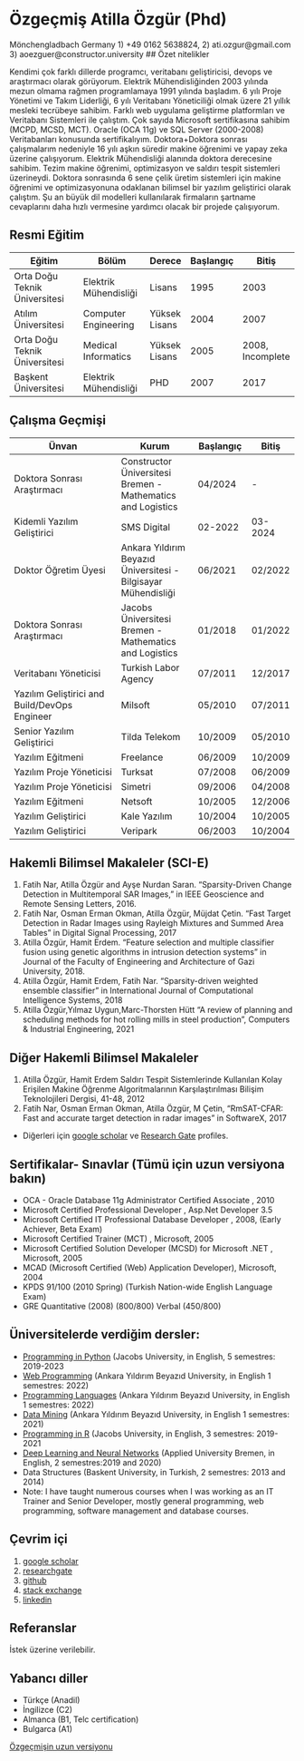# Özgeçmiş Atilla Özgür (Phd)

Mönchengladbach Germany 1) +49 0162 5638824, 2) ati.ozgur@gmail.com  3) aoezguer@constructor.university
## Özet nitelikler

Kendimi çok farklı dillerde programcı, veritabanı geliştiricisi, devops ve araştırmacı olarak görüyorum. 
Elektrik Mühendisliğinden 2003 yılında mezun olmama rağmen programlamaya 1991 yılında başladım. 
6 yılı Proje Yönetimi ve Takım Liderliği, 6 yılı Veritabanı Yöneticiliği olmak üzere 21 yıllık mesleki tecrübeye sahibim. 
Farklı web uygulama geliştirme platformları ve Veritabanı Sistemleri ile çalıştım. 
Çok sayıda Microsoft sertifikasına sahibim (MCPD, MCSD, MCT). 
Oracle (OCA 11g) ve SQL Server (2000-2008) Veritabanları konusunda sertifikalıyım.
Doktora+Doktora sonrası çalışmalarım nedeniyle 16 yılı aşkın süredir makine öğrenimi ve yapay zeka üzerine çalışıyorum. 
Elektrik Mühendisliği alanında doktora derecesine sahibim. 
Tezim makine öğrenimi, optimizasyon ve saldırı tespit sistemleri üzerineydi. 
Doktora sonrasında 6 sene çelik üretim sistemleri için makine öğrenimi ve optimizasyonuna odaklanan bilimsel bir yazılım geliştirici olarak çalıştım.
Şu an büyük dil modelleri kullanılarak firmaların şartname cevaplarını daha hızlı vermesine yardımcı olacak bir projede çalışıyorum.


## Resmi Eğitim


| Eğitim                       | Bölüm             | Derece   | Başlangıç | Bitiş  |
|----------------------------------|------------------------|----------|-------|------|
| Orta Doğu Teknik Üniversitesi | Elektrik Mühendisliği | Lisans | 1995  | 2003 |
| Atılım Üniversitesi                | Computer Engineering   | Yüksek Lisans   | 2004  | 2007 |
| Orta Doğu Teknik Üniversitesi | Medical Informatics    | Yüksek Lisans   | 2005  | 2008, Incomplete |
| Başkent Üniversitesi               | Elektrik Mühendisliği | PHD      | 2007  | 2017 |


## Çalışma Geçmişi

| Ünvan             | Kurum     | Başlangıç   | Bitiş |
|-------------------|-------------|---------|-----|
| Doktora Sonrası Araştırmacı  | Constructor Üniversitesi Bremen - Mathematics and Logistics| 04/2024 | - |
| Kidemli Yazılım Geliştirici  | SMS Digital | 02-2022 | 03-2024 |
| Doktor Öğretim Üyesi | Ankara Yıldırım Beyazıd Üniversitesi - Bilgisayar Mühendisliği | 06/2021| 02/2022 |
| Doktora Sonrası Araştırmacı  | Jacobs Üniversitesi Bremen - Mathematics and Logistics| 01/2018 | 01/2022 |
| Veritabanı Yöneticisi  | Turkish Labor Agency | 07/2011 | 12/2017 |
|  Yazılım Geliştirici and Build/DevOps Engineer  | Milsoft | 05/2010 | 07/2011 |
| Senior  Yazılım Geliştirici  | Tilda Telekom | 10/2009 | 05/2010 |
| Yazılım Eğitmeni | Freelance | 06/2009 | 10/2009 |
| Yazılım Proje Yöneticisi  | Turksat | 07/2008 | 06/2009 |
| Yazılım Proje Yöneticisi  | Simetri | 09/2006 | 04/2008 |
| Yazılım Eğitmeni  | Netsoft | 10/2005 | 12/2006 |
|  Yazılım Geliştirici  | Kale Yazılım | 10/2004 | 10/2005 |
|  Yazılım Geliştirici  | Veripark | 06/2003 | 10/2004 |



## Hakemli Bilimsel Makaleler (SCI-E)

1. Fatih Nar, Atilla Özgür and Ayşe Nurdan Saran. "Sparsity-Driven Change Detection in Multitemporal SAR Images," in IEEE Geoscience and Remote Sensing Letters,  2016.
2. Fatih Nar, Osman Erman Okman, Atilla Özgür, Müjdat Çetin.  "Fast Target Detection in Radar Images using Rayleigh Mixtures and Summed Area Tables" in Digital Signal Processing, 2017
3. Atilla Özgür, Hamit Erdem. “Feature selection and multiple classifier fusion using genetic algorithms in intrusion detection systems” in Journal of the Faculty of Engineering and Architecture of Gazi University,  2018.
4. Atilla Özgür, Hamit Erdem, Fatih Nar.  “Sparsity-driven weighted ensemble classifier” in International Journal of Computational Intelligence Systems, 2018
5. Atilla Özgür,Yılmaz Uygun,Marc-Thorsten Hütt “A review of planning and scheduling methods for hot rolling mills in steel production”, Computers & Industrial Engineering, 2021

## Diğer Hakemli Bilimsel Makaleler

1. Atilla Özgür, Hamit Erdem  Saldırı Tespit Sistemlerinde Kullanılan Kolay Erişilen Makine Öğrenme Algoritmalarının Karşılaştırılması Bilişim Teknolojileri Dergisi, 41-48, 2012
2. Fatih Nar, Osman Erman Okman, Atilla Özgür, M Çetin, “RmSAT-CFAR: Fast and accurate target detection in radar images” in SoftwareX, 2017

- Diğerleri için [google scholar](https://scholar.google.com.tr/citations?user=Q9ll-kcAAAAJ&hl=en) ve [Research Gate](https://www.researchgate.net/profile/Atilla_Oezguer) profiles.

## Sertifikalar- Sınavlar (Tümü için uzun versiyona bakın)


* OCA - Oracle Database 11g Administrator Certified Associate , 2010
* Microsoft Certified Professional  Developer  , Asp.Net Developer 3.5
* Microsoft Certified IT Professional  Database Developer , 2008, (Early Achiever, Beta Exam)
* Microsoft Certified Trainer (MCT) , Microsoft, 2005
* Microsoft Certified Solution Developer (MCSD) for Microsoft .NET , Microsoft, 2005
* MCAD (Microsoft Certified (Web) Application Developer), Microsoft, 2004
* KPDS 91/100 (2010 Spring) (Turkish Nation-wide English Language Exam)
* GRE Quantitative (2008) (800/800) Verbal (450/800)

## Üniversitelerde verdiğim dersler:

* [Programming in Python](https://github.com/ati-ozgur/course-python) (Jacobs University, in English, 5 semestres: 2019-2023
* [Web Programming](https://github.com/ati-ozgur/course-web-programming) (Ankara Yıldırım Beyazıd University, in English 1 semestres: 2022)
* [Programming Languages](https://github.com/ati-ozgur/course-programming-languages) (Ankara Yıldırım Beyazıd University, in English 1 semestres: 2022)
* [Data Mining](https://github.com/ati-ozgur/course-data-mining) (Ankara Yıldırım Beyazıd University, in English 1 semestres: 2021)
* [Programming in R](https://github.com/ati-ozgur/course-r-programming) (Jacobs University, in English, 3 semestres: 2019-2021
* [Deep Learning and Neural Networks](https://github.com/ati-ozgur/course-nn-deep-learning) (Applied University Bremen, in English, 2 semestres:2019 and 2020)
* Data Structures (Baskent University, in Turkish, 2 semestres: 2013 and 2014)
* Note: I have taught numerous courses when I was working as an IT Trainer and Senior Developer, mostly general programming, web programming, software management and database courses. 

## Çevrim içi 
1. [google scholar](https://scholar.google.com.tr/citations?user=Q9ll-kcAAAAJ&hl=en)
2. [researchgate](https://www.researchgate.net/profile/Atilla_Oezguer)
3. [github](https://github.com/ati-ozgur)
4. [stack exchange](http://stackexchange.com/users/18290/atilla-ozgur?tab=reputation)
5. [linkedin](http://www.linkedin.com/in/atiozgur)

## Referanslar

İstek üzerine verilebilir.


## Yabancı diller

- Türkçe (Anadil)
- İngilizce (C2)
- Almanca (B1, Telc certification)
- Bulgarca (A1)

[Özgeçmişin uzun versiyonu](https://docs.google.com/document/d/1sJCHMVFrh0yWYBo6lHNOUm1UgHN2dsGzuYlK8a2rhK8/edit?usp=drive_link)